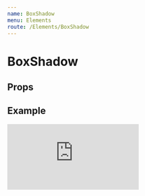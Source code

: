 ```yaml
---
name: BoxShadow
menu: Elements
route: /Elements/BoxShadow
---
```



# BoxShadow

## Props
<PropsTable of={BoxShadow} />

## Example
<Playground wrapper={Wrapper}>
  <Container>
    <BoxShadow>
      <iframe
        src="https://www.youtube.com/embed/_AxFTxsxuyI?rel=0&amp;controls=0&amp;showinfo=0"
        frameBorder="0"
        allow="autoplay; encrypted-media"
        allowFullScreen
      />
    </BoxShadow>

    <BoxShadow>
      <img src="https://via.placeholder.com/1440x500" />
    </BoxShadow>
  </Container>
</Playground>
